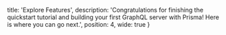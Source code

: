
  title: 'Explore Features',
  description: 'Congratulations for finishing the quickstart tutorial and building your first GraphQL server with Prisma! Here is where you can go next.',
  position: 4,
  wide: true
}

<Row>
  <LinkBox
    title="Understand Prisma"
    description="Learn Prisma’s most important concepts and how everything fits together.">
    <RowLink
      text="Prisma Intro: What, Why & How"
      href="/understand-prisma/prisma-introduction-what-why-how-j9ff/" />
    <RowLink
      text="Basics: Server, Services & Data Model"
      href="/understand-prisma/prisma-basics-server-services-data-model-avrp" />
    <RowLink
      text="GraphQL Server Development Introduction"
      href="/understand-prisma/introduction-to-graphql-server-development-aa02" />
    <RowLink
      text="Building GraphQL Servers with Prisma"
      href="/understand-prisma/building-graphql-servers-with-prisma-dvw4" />
  </LinkBox>

  <LinkBox
    title="Develop Prisma service"
    description="Prisma services map your database to GraphQL. Learn how to build them.">
    <RowLink
      text="prisma.yml"
      href="/develop-prisma-service/service-configuration/prisma-yml-5cy7" />
    <RowLink
      text="Data Model"
      href="/develop-prisma-service/service-configuration/data-model-knul" />
    <RowLink
      text="Using the Prisma CLI"
      href="/develop-prisma-service/prisma-cli/prisma-cli-alx4" />
    <RowLink
      text="CLI Command Reference"
      href="/develop-prisma-service/prisma-cli/command-reference-xcv9" />
  </LinkBox>
</Row>

<Row>
  <LinkBox
    title="Use Prisma API"
    description="Learn everything you need to know for consuming your services’ Prisma APIs.">
    <RowLink
      text="Using the Prisma API"
      href="/use-prisma-api/api-reference/using-the-prisma-api-nms2" />
    <RowLink
      text="Authentication"
      href="/use-prisma-api/api-reference/authentication-ghd4" />
    <RowLink
      text="API Concepts"
      href="/use-prisma-api/api-reference/concepts-vw4d" />
    <RowLink
      text="Prisma Bindings"
      href="/use-prisma-api/prisma-bindings/overview-wer1" />
  </LinkBox>

  <LinkBox
    title="Operate Prisma server"
    description="Learn how to run and maintain your Prisma servers so you can host services.">
    <RowLink
      text="Local Prisma Setup"
      href="/operate-prisma-server/local-prisma-setup-je3i" />
    <RowLink
      text="Authentication & Security"
      href="/operate-prisma-server/authentication-and-security-kke4" />
    <RowLink
      text="Demo Servers (Prisma Cloud)"
      href="/operate-prisma-server/demo-servers-prisma-cloud-jfr3" />
    <RowLink
      text="Database Connector"
      href="/operate-prisma-server/database-connector-MYSQL-jgfs" />
  </LinkBox>
</Row>